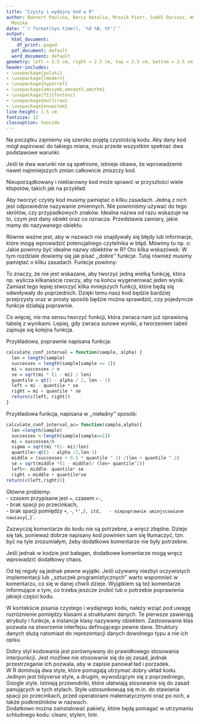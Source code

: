 ```yaml
---
title: "Czysty i wydajny kod w R"
author: Bannert Paulina, Bercz Natalia, Mrozik Piotr, Sudół Dariusz, Wyźnikiewicz
  Monika
date: "`r format(Sys.time(), '%d %B, %Y')`"
output:
  html_document:
    df_print: paged
  pdf_document: default
  word_document: default
geometry: left = 3.5 cm, right = 2.5 cm, top = 2.5 cm, bottom = 2.5 cm
header-includes:
- \usepackage{polski}
- \usepackage{lmodern}
- \usepackage{hyperref}
- \usepackage{amssymb,amsmath,amsthm}
- \usepackage[T1]{fontenc}
- \usepackage{multirow}
- \usepackage{enumitem}
line-height: 1.5 cm
fontsize: 12
classoption: twoside
---
```

\maketitle

\begin{abstract}
Poniższy dokument zawiera notatkę dotyczącą pisania czystego i wydajnego kodu w R.  
Została ona stworzona na podstawie laboratorium z ,,Programowania i analizy danych w R''.
\end{abstract}

\newpage
\tableofcontents
\newpage

\section{Czysty kod}

Na początku zajmiemy się szeroko pojętą czystością kodu. Aby dany kod mógł aspirować do takiego miana, musi przede wszystkim spełniać dwa podstawowe warunki:
\begin{itemize}
\item Być łatwym do zrozumienia
Aby kod był łatwy do zrozumienia musi być przede wszystkim czytelny. Niewątpliwie pomoże w$~$tym odpowiednie nazwanie zmiennych, zadbanie o to, żeby wszystkie użyte funkcje i obiekty miały swoją określoną rolę oraz by relacje między nimi były zrozumiałe.
\item Być łatwym do zmiany
Tworząc kod powinniśmy myśleć o tym, że będzie on w przyszłości wykorzystywany. Aby to ułatwić, musi być napisany w taki sposób, żeby można było nanieść drobne poprawki lub zmienić dane bez konieczności zmieniania całego kodu.
\end{itemize}

Jeśli te dwa warunki nie są spełnione, istnieje obawa, że wprowadzenie nawet najmniejszych zmian całkowicie zniszczy kod.

\section{Co jeśli w kodzie jest ,,bałagan''?}

Nieuporządkowany i nieklarowny kod może sprawić w przyszłości wiele kłopotów, takich jak na przykład:
\begin{itemize}
\item Zmarnowanie czasu
Jeśli my lub ktokolwiek inny będzie chciał w przyszłości wykorzystać taki kod z pewnością straci mnóstwo czasu na próby jego przeczytania i zrozumienia. Gdy już mu się to uda, może napotkać kolejny problem w postaci trudności z wprowadzeniem jakichkolwiek zmian.
\item Ograniczenie lub nawet brak możliwości rozwoju
Złe napisanie kodu może spowodować, że po jego jedynym użyciu stanie się bezwartościowy. Nie będzie sensu wprowadzać w nim jakichkolwiek zmian (gdyż będzie to zbyt pracochłonne), ani w żaden sposób rozwinąć by mógł posłużyć do przyszłych projektów (gdyż nawet najmniejsze zmiany mogą ,,zepsuć'' istniejący kod).
\item Podatność na wystąpienie błędów
W nieczytelnym i napisanym w sposób niezrozumiały kodzie, łatwo przemycić błędy, które na pierwszy rzut oka są niewidoczne, ale wychodzą na jaw później.
\end{itemize}

\section{Opis zmiennych}

\subsection{Opis intencji}
Aby tworzyć czysty kod musimy pamiętać o kilku zasadach. Jedną z nich jest odpowiednie nazywanie zmiennych. Nie powinniśmy używać do tego skrótów, czy przypadkowych znaków. Idealna nazwa od razu wskazuje na to, czym jest dany obiekt oraz co oznacza. Przedstawia zamiary, jakie mamy do nazywanego obiektu. 

\subsection{Unikanie błędnych informacji}
Równie ważne jest, aby w nazwach nie znajdywały się błędy lub informacje, które mogą wprowadzić potencjalnego czytelnika w błąd. Mówimy tu np. o:
\begin{itemize}
\item nazwaniu kilku obiektów zbyt podobnie,
\item użyciu do nazwania listy (np. osób) słowa $\mathtt{List}$, choć w rzeczywistości ta ,,lista'' osób może być wektorem,
\item użyciu trudno rozróżnialnych znaków (takich jak np. `0` i `O`),
\item nazwaniu wszystkich obiektów za pomocą jednej litery i cyfry (np. $x_1,x_2,...,x_n$).
\end{itemize}  

\subsection{Kilka wskazówek}
Jakie powinny być idealne nazwy obiektów w R? Oto kilka wskazówek:
\begin{itemize}
\item zrozumiałe dla osób, dla których jest przeznaczony kod,
\item utrzymane w jednym stylu,
\item łatwe do zrozumienia i napisania,
\item nazwa obiektu powinna być rzeczownikiem, który wskazuje na to, z czym mamy do czynienia,
\item nazwa funkcji powinna być czasownikiem wskazującym na to, co robi dana funkcja.
\end{itemize}

\section{Funkcje}

W tym rozdziale dowiemy się jak pisać ,,dobre'' funkcje. Tutaj również musimy pamiętać o kilku zasadach.   Funkcje powinny:
\begin{itemize}
\item być możliwie jak najkrótsze,
\item odpowiadać za jedno pojedyncze zadanie,
\item być na jednym poziomie abstrakcji,
\item mieć maksymalnie `3` parametry.
\end{itemize}

To znaczy, że nie jest wskazane, aby tworzyć jedną wielką funkcję, która np. wylicza kilkanaście rzeczy, aby na końcu wygenerować jeden wynik. Zamiast tego lepiej stworzyć kilka mniejszych funkcji, które będą się odwoływały do poprzednich. Dzięki temu nasz kod będzie bardziej przejrzysty oraz w prosty sposób będzie można sprawdzić, czy pojedyncze funkcje działają poprawnie.

Co więcej, nie ma sensu tworzyć funkcji, która zwraca nam już oprawioną tabelę z wynikami. Lepiej, gdy zwraca surowe wyniki, a tworzeniem tabeli zajmuje się kolejna funkcja.

Przykładowa, poprawnie napisana funkcja:
```r
calculate_conf_interval = function(sample, alpha) {
  len = length(sample)
  successes = length(sample[sample == 1])
  mi = successes / n
  se = sqrt(mi * (1 - mi) / len)
  quantile = qt(1 - alpha / 2, len - 1)
  left = mi - quantile * se
  right = mi + quantile * se
  return(c(left, right))
}
```

Przykładowa funkcja, napisana w ,,nieładny'' sposób:
```r
calculate_conf_interval_ac= function(sample,alpha){
  len =length(sample)
  successes <-length(sample[sample==1])
  mi = successes/n
  sigma = sqrt(mi *(1- mi)/len)
  quantile<-qt(1 - alpha /2,len-1)
  middle = (successes + 0.5 * quantile ^ 2) /(len + quantile ^ 2)
  se = sqrt(middle *(1 - middle)/ (len+ quantile^2))
  left<- middle- quantile* se
  right = middle + quantile*se
return(c(left,right))}
```

Główne problemy:  
- czasem przypisane jest `=`, czasem `<-`,  
- brak spacji po przecinkach,  
- brak spacji pomiędzy `+`, `-`, `*', `/`, itd,  
- niepoprawnie umiejscowione nawiasy `{`, `}`.  

\section{Komentarze}

Zazwyczaj komentarze do kodu nie są potrzebne, a wręcz zbędne. Dzieje się tak, ponieważ dobrze napisany kod powinien sam się tłumaczyć, tzn. być na tyle zrozumiałym, żeby dodatkowe komentarze nie były potrzebne. 

Jeśli jednak w kodzie jest bałagan, dodatkowe komentarze mogą wręcz wprowadzić dodatkowy chaos.

Od tej reguły są jednak pewne wyjątki. Jeśli używamy niezbyt oczywistych implementacji lub ,,sztuczek programistycznych'' warto wspomnieć w komentarzu, co się w danej chwili dzieje. Wyjątkiem są też komentarze informujące o tym, co trzeba jeszcze zrobić lub o potrzebie poprawienia jakiejś części kodu.

\section{Obiekt a struktura danych}

W kontekście pisania czystego i wydajnego kodu, należy wziąć pod uwagę rozróżnienie pomiędzy klasami a strukturami danych. Te pierwsze zawierają atrybuty i funkcje, a instancje klasy nazywamy obiektem. Zastosowanie klas pozwala na stworzenie interfejsu definującego pewne dane. Struktury danych służą natomiast do reprezentacji danych dowolnego typu a nie ich opisu.

\section{Styl kodu i narzędzia pomagające w utrzymaniu czystego kodu}

Dobry styl kodowania jest porównywany do prawidłowego stosowania interpunkcji. Jest możliwe nie stosowanie się do jej zasad, jednak przestrzeganie ich pozwala, aby w zapisie panował ład i porzadek.  
W R dominują dwa style, które pomagają utrzymać dobry układ kodu. Jednym jest tidyverse style, a$~$drugim, wywodzącym się z poprzedniego, Google style. Istnieją przewodniki, które ułatwiają stosowanie się do zasad panujących w tych stylach. Style ustosunkowują się m.in. do stawiania spacji po przecinkach, przed operatorami matematycznymi oraz po nich, a także podkreślników w nazwach.  
Dodatkowo można zainstalować pakiety, które będą pomagać w utrzymaniu schludnego kodu: cleanr, stylerr, lintr.